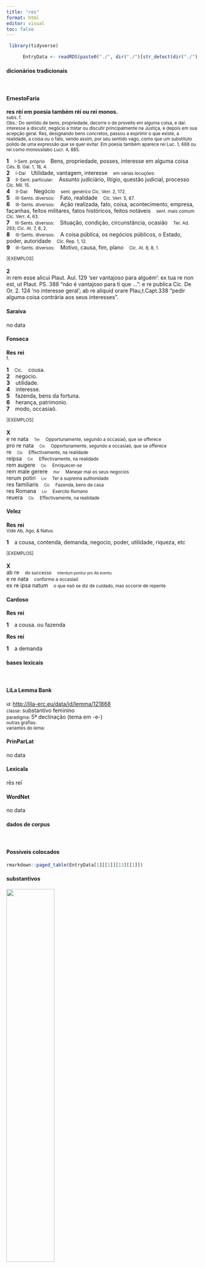 ```yaml
---
title: "res"
format: html
editor: visual
toc: false
---
```



```r
 library(tidyverse) 

      EntryData <- readRDS(paste0("./", dir("./")[str_detect(dir("./"), "_xx114-101-115xx_.rds")]))

```


#### dicionários tradicionais

&emsp;




::: panel-tabset

#### ErnestoFaria

<b>res</b> <b>rèí em poesia também réí ou rei monos.</b> <br> <small>subs. f.</small> <br> <small>Obs.: Do sentido de bens, propriedade, decorre o de proveito em alguma coisa, e daí: interesse a discutir, negócio a tratar ou discutir principalmente na Justiça, e depois em sua acepção geral. Res, designando bens concretos, passou a exprimir o que existe, a realidade, a coisa ou o fato, sendo assim, por seu sentido vago, como que um substituto polido de uma expressão que se quer evitar. Em poesia também aparece rei Luc. 1, 688 ou rei como monossílabo Lucr. 4, 885.</small>   <p> <b>1</b> &ensp; <small>I-Sent. próprio</small> &ensp; Bens, propriedade, posses, interesse em alguma coisa &ensp; <small>Cés. B. Gal. 1, 18, 4.</small> <br> <b>2</b> &ensp; <small>I-Daí</small> &ensp; Utilidade, vantagem, interesse &ensp; <small>em várias locuções:</small> <br> <b>3</b> &ensp; <small>II-Sent. particular:</small> &ensp; Assunto judiciário, litígio, questão judicial, processo &ensp; <small>Cíc. Mil. 15.</small> <br> <b>4</b> &ensp; <small>II-Daí:</small> &ensp; Negócio &ensp; <small>sent. genérico Cíc. Verr. 2, 172.</small> <br> <b>5</b> &ensp; <small>III-Sents. diversos:</small> &ensp; Fato, realidade &ensp; <small>Cíc. Verr. 5, 87.</small> <br> <b>6</b> &ensp; <small>III-Sents. diversos:</small> &ensp; Ação realizada, fato, coisa, acontecimento, empresa, façanhas, feitos militares, fatos históricos, feitos notáveis &ensp; <small>sent. mais comum Cíc. Verr. 4, 63.</small> <br> <b>7</b> &ensp; <small>III-Sents. diversos:</small> &ensp; Situação, condição, circunstância, ocasião &ensp; <small>Ter. Ad. 293; Cíc. At. 7, 8, 2.</small> <br> <b>8</b> &ensp; <small>III-Sents. diversos:</small> &ensp; A coisa pública, os negócios públicos, o Estado, poder, autoridade &ensp; <small>Cíc. Rep. 1, 12.</small> <br> <b>9</b> &ensp; <small>III-Sents. diversos:</small> &ensp; Motivo, causa, fim, plano &ensp; <small>Cíc. At. 8, 8, 1.</small> </p>   <p><small>[EXEMPLOS]</small><br> <br><b>2</b><br>in rem esse alicui Plaut. Aul. 129 ‘ser vantajoso para alguém’: ex tua re non est, ut Plaut. PS. 388 “não é vantajoso para ti que ...”: e re publica Cíc. De Or. 2. 124 ‘no interesse geral’; ab re aliquid orare Plau,t.Capt.338 “pedir alguma coisa contrária aos seus interesses”. </p>




#### Saraiva

no data




#### Fonseca

<b>Res</b> <b>rei</b> <br> <small>f.</small>   <p> <b>1</b> &ensp; <small>Cic.</small> &ensp; cousa. <br> <b>2</b> &ensp; negocio. <br> <b>3</b> &ensp; utilidade. <br> <b>4</b> &ensp; interesse. <br> <b>5</b> &ensp; fazenda, bens da fortuna. <br> <b>6</b> &ensp; herança, patrimonio. <br> <b>7</b> &ensp; modo, occasiaõ. </p>   <p><small>[EXEMPLOS]</small><br> <br><b>X</b><br>e re nata &ensp; <small><small>Ter</small></small> &ensp; <small>Opportunamente, segundo a occasiaõ, que se offerece</small> <br> pro re nata &ensp; <small><small>Cic</small></small> &ensp; <small>Opportunamente, segundo a occasiaõ, que se offerece</small> <br> re &ensp; <small><small>Cic</small></small> &ensp; <small>Effectivamente, na realidade</small> <br> reipsa &ensp; <small><small>Cic</small></small> &ensp; <small>Effectivamente, na realidade</small> <br> rem augere &ensp; <small><small>Cic</small></small> &ensp; <small>Enriquecer-se</small> <br> rem male gerere &ensp; <small><small>Hor</small></small> &ensp; <small>Manejar mal os seus negocios</small> <br> rerum potiri &ensp; <small><small>Liv</small></small> &ensp; <small>Ter a suprema authoridade</small> <br> res familiaris &ensp; <small><small>Cic</small></small> &ensp; <small>Fazenda, bens da casa</small> <br> res Romana &ensp; <small><small>Liv</small></small> &ensp; <small>Exercito Romano</small> <br> reuera &ensp; <small><small>Cic</small></small> &ensp; <small>Effectivamente, na realidade</small> </p>




#### Velez

<b>Res</b> <b>rei</b> <br> <small>Vide Ab, Ago, & Natus.</small>   <p> <b>1</b> &ensp; a cousa, contenda, demanda, negocio, poder, utilidade, riqueza, etc </p>   <p><small>[EXEMPLOS]</small><br> <br><b>X</b><br>ab re &ensp; <small>do successo</small> &ensp; <small><small>interdum ponitur pro Ab eventu</small></small> <br> e re nata &ensp; <small>conforme a occasiaõ</small> <br> ex re ipsa natum &ensp; <small>o que naõ se diz de cuidado, mas occorre de repente</small> </p>




#### Cardoso

<b>Res</b> <b>rei</b>   <p> <b>1</b> &ensp; a cousa. ou fazenda </p> 
 <b>Res</b> <b>rei</b>   <p> <b>1</b> &ensp; a demanda </p>


:::



#### bases lexicais

&emsp;






::: panel-tabset

#### LiLa Lemma Bank

<small> id: </small> <a href=' http://lila-erc.eu/data/id/lemma/121868 ' target="_blank"> http://lila-erc.eu/data/id/lemma/121868 </a> <br>
<small> classe: </small> substantivo feminino   <br>
<small> paradigma: </small> 5ª declinação (tema em -e-) <br>
<small> outras grafias: </small>  <br>
<small> variantes do lema: </small>  <br>





#### PrinParLat

no data




#### Lexicala

rēs 
 reī




#### WordNet

no data


:::



#### dados de corpus

&emsp;




::: panel-tabset

#### Possíveis colocados

```r

rmarkdown::paged_table(EntryData[1][[1]][13][[1]])

```


#### substantivos

![](./Media/wordcloud__xx114-101-115xx__BY_collocate_scoreSUBST.webp){width=50% fig-alt='This chart plots collocate by scoreSUBST, for the headword res here are all the values plotted: collocate: publicus; scoreSUBST: 0. collocate: ob; scoreSUBST: 0. collocate: de; scoreSUBST: 0. collocate: in; scoreSUBST: 0. collocate: is; scoreSUBST: 0. collocate: hic; scoreSUBST: 0. collocate: omnis; scoreSUBST: 0. collocate: qui; scoreSUBST: 0. collocate: gero; scoreSUBST: 0. collocate: ad; scoreSUBST: 0. collocate: magnus; scoreSUBST: 0. collocate: nullus; scoreSUBST: 0. collocate: tantus; scoreSUBST: 0. collocate: nouus; scoreSUBST: 0. collocate: ipse; scoreSUBST: 0. collocate: contra; scoreSUBST: 0. collocate: militaris; scoreSUBST: 0. collocate: totus; scoreSUBST: 0. collocate: multus; scoreSUBST: 0. collocate: natura; scoreSUBST: 2. collocate: frumentarius; scoreSUBST: 0. collocate: ago; scoreSUBST: 0. collocate: pro; scoreSUBST: 0. collocate: ceterus; scoreSUBST: 0. collocate: cognosco; scoreSUBST: 0. collocate: ullus; scoreSUBST: 0. collocate: conficio; scoreSUBST: 0. collocate: familiaris; scoreSUBST: 0. collocate: salus; scoreSUBST: 2. collocate: humanus; scoreSUBST: 0. collocate: capitalis; scoreSUBST: 0. collocate: diuinus; scoreSUBST: 0. collocate: pernicies; scoreSUBST: 2. collocate: cupidus; scoreSUBST: 0. collocate: conseruo; scoreSUBST: 0. collocate: secundus; scoreSUBST: 0. collocate: prosper; scoreSUBST: 0. collocate: coniectura; scoreSUBST: 2. collocate: fictus; scoreSUBST: 0. collocate: maritimus; scoreSUBST: 0. collocate: rusticus; scoreSUBST: 0. collocate: amans2; scoreSUBST: 0. collocate: difficultas; scoreSUBST: 2. collocate: scientia; scoreSUBST: 2. collocate: ignarus; scoreSUBST: 0. collocate: caritas; scoreSUBST: 2. collocate: studeo; scoreSUBST: 0. collocate: inopia; scoreSUBST: 2. collocate: ornatus; scoreSUBST: 0. collocate: summa; scoreSUBST: 2. collocate: status; scoreSUBST: 2'}




#### adjetivos

![](./Media/wordcloud__xx114-101-115xx__BY_collocate_scoreADJ.webp){width=50% fig-alt='This chart plots collocate by scoreADJ, for the headword res here are all the values plotted: collocate: publicus; scoreADJ: 5. collocate: ob; scoreADJ: 0. collocate: de; scoreADJ: 0. collocate: in; scoreADJ: 0. collocate: is; scoreADJ: 0. collocate: hic; scoreADJ: 0. collocate: omnis; scoreADJ: 0. collocate: qui; scoreADJ: 0. collocate: gero; scoreADJ: 0. collocate: ad; scoreADJ: 0. collocate: magnus; scoreADJ: 2. collocate: nullus; scoreADJ: 0. collocate: tantus; scoreADJ: 0. collocate: nouus; scoreADJ: 3. collocate: ipse; scoreADJ: 0. collocate: contra; scoreADJ: 0. collocate: militaris; scoreADJ: 3. collocate: totus; scoreADJ: 0. collocate: multus; scoreADJ: 0. collocate: natura; scoreADJ: 0. collocate: frumentarius; scoreADJ: 4. collocate: ago; scoreADJ: 0. collocate: pro; scoreADJ: 0. collocate: ceterus; scoreADJ: 0. collocate: cognosco; scoreADJ: 0. collocate: ullus; scoreADJ: 0. collocate: conficio; scoreADJ: 0. collocate: familiaris; scoreADJ: 2. collocate: salus; scoreADJ: 0. collocate: humanus; scoreADJ: 2. collocate: capitalis; scoreADJ: 2. collocate: diuinus; scoreADJ: 2. collocate: pernicies; scoreADJ: 0. collocate: cupidus; scoreADJ: 2. collocate: conseruo; scoreADJ: 0. collocate: secundus; scoreADJ: 2. collocate: prosper; scoreADJ: 2. collocate: coniectura; scoreADJ: 0. collocate: fictus; scoreADJ: 2. collocate: maritimus; scoreADJ: 2. collocate: rusticus; scoreADJ: 2. collocate: amans2; scoreADJ: 2. collocate: difficultas; scoreADJ: 0. collocate: scientia; scoreADJ: 0. collocate: ignarus; scoreADJ: 2. collocate: caritas; scoreADJ: 0. collocate: studeo; scoreADJ: 0. collocate: inopia; scoreADJ: 0. collocate: ornatus; scoreADJ: 2. collocate: summa; scoreADJ: 0. collocate: status; scoreADJ: 0'}




#### verbos

![](./Media/wordcloud__xx114-101-115xx__BY_collocate_scoreVERBO.webp){width=50% fig-alt='This chart plots collocate by scoreVERBO, for the headword res here are all the values plotted: collocate: publicus; scoreVERBO: 0. collocate: ob; scoreVERBO: 0. collocate: de; scoreVERBO: 0. collocate: in; scoreVERBO: 0. collocate: is; scoreVERBO: 0. collocate: hic; scoreVERBO: 0. collocate: omnis; scoreVERBO: 0. collocate: qui; scoreVERBO: 0. collocate: gero; scoreVERBO: 4. collocate: ad; scoreVERBO: 0. collocate: magnus; scoreVERBO: 0. collocate: nullus; scoreVERBO: 0. collocate: tantus; scoreVERBO: 0. collocate: nouus; scoreVERBO: 0. collocate: ipse; scoreVERBO: 0. collocate: contra; scoreVERBO: 0. collocate: militaris; scoreVERBO: 0. collocate: totus; scoreVERBO: 0. collocate: multus; scoreVERBO: 0. collocate: natura; scoreVERBO: 0. collocate: frumentarius; scoreVERBO: 0. collocate: ago; scoreVERBO: 2. collocate: pro; scoreVERBO: 0. collocate: ceterus; scoreVERBO: 0. collocate: cognosco; scoreVERBO: 2. collocate: ullus; scoreVERBO: 0. collocate: conficio; scoreVERBO: 2. collocate: familiaris; scoreVERBO: 0. collocate: salus; scoreVERBO: 0. collocate: humanus; scoreVERBO: 0. collocate: capitalis; scoreVERBO: 0. collocate: diuinus; scoreVERBO: 0. collocate: pernicies; scoreVERBO: 0. collocate: cupidus; scoreVERBO: 0. collocate: conseruo; scoreVERBO: 2. collocate: secundus; scoreVERBO: 0. collocate: prosper; scoreVERBO: 0. collocate: coniectura; scoreVERBO: 0. collocate: fictus; scoreVERBO: 0. collocate: maritimus; scoreVERBO: 0. collocate: rusticus; scoreVERBO: 0. collocate: amans2; scoreVERBO: 0. collocate: difficultas; scoreVERBO: 0. collocate: scientia; scoreVERBO: 0. collocate: ignarus; scoreVERBO: 0. collocate: caritas; scoreVERBO: 0. collocate: studeo; scoreVERBO: 2. collocate: inopia; scoreVERBO: 0. collocate: ornatus; scoreVERBO: 0. collocate: summa; scoreVERBO: 0. collocate: status; scoreVERBO: 0'}




#### advérbios

![](./Media/wordcloud__xx114-101-115xx__BY_collocate_scoreADV.webp){width=50% fig-alt='This chart plots collocate by scoreADV, for the headword res here are all the values plotted: collocate: publicus; scoreADV: 0. collocate: ob; scoreADV: 0. collocate: de; scoreADV: 0. collocate: in; scoreADV: 0. collocate: is; scoreADV: 0. collocate: hic; scoreADV: 0. collocate: omnis; scoreADV: 0. collocate: qui; scoreADV: 0. collocate: gero; scoreADV: 0. collocate: ad; scoreADV: 0. collocate: magnus; scoreADV: 0. collocate: nullus; scoreADV: 0. collocate: tantus; scoreADV: 0. collocate: nouus; scoreADV: 0. collocate: ipse; scoreADV: 0. collocate: contra; scoreADV: 0. collocate: militaris; scoreADV: 0. collocate: totus; scoreADV: 0. collocate: multus; scoreADV: 0. collocate: natura; scoreADV: 0. collocate: frumentarius; scoreADV: 0. collocate: ago; scoreADV: 0. collocate: pro; scoreADV: 0. collocate: ceterus; scoreADV: 0. collocate: cognosco; scoreADV: 0. collocate: ullus; scoreADV: 0. collocate: conficio; scoreADV: 0. collocate: familiaris; scoreADV: 0. collocate: salus; scoreADV: 0. collocate: humanus; scoreADV: 0. collocate: capitalis; scoreADV: 0. collocate: diuinus; scoreADV: 0. collocate: pernicies; scoreADV: 0. collocate: cupidus; scoreADV: 0. collocate: conseruo; scoreADV: 0. collocate: secundus; scoreADV: 0. collocate: prosper; scoreADV: 0. collocate: coniectura; scoreADV: 0. collocate: fictus; scoreADV: 0. collocate: maritimus; scoreADV: 0. collocate: rusticus; scoreADV: 0. collocate: amans2; scoreADV: 0. collocate: difficultas; scoreADV: 0. collocate: scientia; scoreADV: 0. collocate: ignarus; scoreADV: 0. collocate: caritas; scoreADV: 0. collocate: studeo; scoreADV: 0. collocate: inopia; scoreADV: 0. collocate: ornatus; scoreADV: 0. collocate: summa; scoreADV: 0. collocate: status; scoreADV: 0'}




#### preposições e conjunções

![](./Media/wordcloud__xx114-101-115xx__BY_collocate_scoreFUNC.webp){width=50% fig-alt='This chart plots collocate by scoreFUNC, for the headword res here are all the values plotted: collocate: publicus; scoreFUNC: 0. collocate: ob; scoreFUNC: 50. collocate: de; scoreFUNC: 40. collocate: in; scoreFUNC: 30. collocate: is; scoreFUNC: 0. collocate: hic; scoreFUNC: 0. collocate: omnis; scoreFUNC: 0. collocate: qui; scoreFUNC: 0. collocate: gero; scoreFUNC: 0. collocate: ad; scoreFUNC: 20. collocate: magnus; scoreFUNC: 0. collocate: nullus; scoreFUNC: 0. collocate: tantus; scoreFUNC: 0. collocate: nouus; scoreFUNC: 0. collocate: ipse; scoreFUNC: 0. collocate: contra; scoreFUNC: 30. collocate: militaris; scoreFUNC: 0. collocate: totus; scoreFUNC: 0. collocate: multus; scoreFUNC: 0. collocate: natura; scoreFUNC: 0. collocate: frumentarius; scoreFUNC: 0. collocate: ago; scoreFUNC: 0. collocate: pro; scoreFUNC: 20. collocate: ceterus; scoreFUNC: 0. collocate: cognosco; scoreFUNC: 0. collocate: ullus; scoreFUNC: 0. collocate: conficio; scoreFUNC: 0. collocate: familiaris; scoreFUNC: 0. collocate: salus; scoreFUNC: 0. collocate: humanus; scoreFUNC: 0. collocate: capitalis; scoreFUNC: 0. collocate: diuinus; scoreFUNC: 0. collocate: pernicies; scoreFUNC: 0. collocate: cupidus; scoreFUNC: 0. collocate: conseruo; scoreFUNC: 0. collocate: secundus; scoreFUNC: 0. collocate: prosper; scoreFUNC: 0. collocate: coniectura; scoreFUNC: 0. collocate: fictus; scoreFUNC: 0. collocate: maritimus; scoreFUNC: 0. collocate: rusticus; scoreFUNC: 0. collocate: amans2; scoreFUNC: 0. collocate: difficultas; scoreFUNC: 0. collocate: scientia; scoreFUNC: 0. collocate: ignarus; scoreFUNC: 0. collocate: caritas; scoreFUNC: 0. collocate: studeo; scoreFUNC: 0. collocate: inopia; scoreFUNC: 0. collocate: ornatus; scoreFUNC: 0. collocate: summa; scoreFUNC: 0. collocate: status; scoreFUNC: 0'}


:::



::: panel-tabset

#### ExemplosTraduzidos

<p> <b>rerum</b> scientia <br> <small> Sen.Ep.31.6 <br> O conhecimento das coisas. <small> [JDD] </small> </small> </p>
; <p> <b>rem</b> totam aestimabunt <br> <small> Cic.Att.4.1.7 <br> farão a avaliação de tudo <small> [JDD] </small> </small> </p>
; <p> <b>res</b> ad senatum <br> <small> Cic.Att.4.17.3 <br> o assunto foi para o senado. <small> [JDD] </small> </small> </p>
; <p> nunc cognosce <b>rem</b> <br> <small> Cic.Att.1.1.3 <br> Agora inteira-te da situação. <small> [JDD] </small> </small> </p>
; <p> acta <b>res</b> est <br> <small> Cic.Att.1.14.5 <br> A coisa estava resovida. <small> [JDD] </small> </small> </p>
; <p> cetera in magnis <b>rebus</b> <br> <small> Cic.Att.2.19.1 <br> O resto nos grandes assuntos. <small> [JDD] </small> </small> </p>
; <p> quam ob <b>rem</b> audiamus <br> <small> Cic.Amici.33 <br> Por essa razão, ouçamos. <small> [JDD] </small> </small> </p>
; <p> amicitia <b>res</b> plurimas continet <br> <small> Cic.Amici.22 <br> a amizade contém muitíssimas coisas. <small> [JDD] </small> </small> </p>
; <p> multa signa sunt eius <b>rei</b> <br> <small> Cic.Att.1.10.5 <br> Há muitos indícios disso. <small> [JDD] </small> </small> </p>
; <p> <b>rem</b> optime ductu suo gerere <br> <small> Cic.Man.61 <br> E conduzir otimamente a tarefa sob seu comando? <small> [JDD] </small> </small> </p>
; <p> si minus <b>rem</b> tamen conficies <br> <small> Cic.Att.5.4.2 <br> se não, levarás, mesmo assim, até o fim o assunto. <small> [JDD] </small> </small> </p>
; <p> nunc <b>rem</b> totam perspicias velim <br> <small> Cic.Att.5.8.3 <br> Agora eu gostaria que examinasses com atenção a coisa toda. <small> [JDD] </small> </small> </p>
; <p> a <b>rebus</b> gerundis senectus abstrahit <br> <small> Cic.Sen.15 <br> A velhice nos afasta das atividades. <small> [JDD, de outra edição] </small> </small> </p>
; <p> est <b>res</b> sane magni consili <br> <small> Cic.Att.2.3.3 <br> É, sem dúvida, uma coisa de grande reflexão. <small> [JDD] </small> </small> </p>
; <p> stantes plaudebant in <b>re</b> ficta <br> <small> Cic.Amici.24 <br> Aplaudiam, estando de pé, numa situação fictícia. <small> [JDD] </small> </small> </p>
; <p> <b>rem</b> publicam nulla ex parte attingimus <br> <small> Cic.Att.2.22.3 <br> Não tomamos nenhum partido em relação à república. <small> [JDD] </small> </small> </p>
; <p> magnam <b>rem</b> puta unum hominem agere <br> <small> Sen.Ep.120.22 <br> Considera uma grande coisa agir como um único homem. <small> [JDD] </small> </small> </p>
; <p> multo haec inquam nostra <b>res</b> maior <br> <small> Cic.Att.1.16.5 <br> este meu caso, eu garanto, foi muito maior. <small> [JDD] </small> </small> </p>
; <p> militiae uacationem omniumque <b>rerum</b> habent immunitatem <br> <small> Caes.Gal.6.14.1 <br> têm isenção do serviço militar e imunidade de todas os encargos. <small> [JDD] </small> </small> </p>
; <p> quae <b>res</b> magno usui nostris fuit <br> <small> Caes.Gal.4.25.1 <br> coisa que foi de grande utilidade para os nossos. <small> [JDD] </small> </small> </p>
; <p> haec sunt ut opinor in <b>re</b> publica <br> <small> Cic.Att.1.19.5 <br> Isto é, a meu ver, o que há na república. <small> [JDD] </small> </small> </p>
; <p> eas scilicet quibus <b>rei</b> publicae salus continetur <br> <small> Cic.Phil.1.25.9 <br> Evidentemente daqueles com os quais se mantém a salvação da república. <small> [JDD] </small> </small> </p>
; <p> qua <b>re</b> impetrata arma tradere iussi faciunt <br> <small> Caes.Gal.3.21.3 <br> Conseguida essa coisa, ordenados a entregar as armas, eles fazem. <small> [JDD] </small> </small> </p>
; <p> sed de <b>re</b> publica non libet plura scribere <br> <small> Cic.Att.2.18.3 <br> Mas não tenho mais vontade de escrever sobre a república. <small> [JDD] </small> </small> </p>
; <p> summa <b>rei</b> in utroque eadem est non torqueberis <br> <small> Sen.Ep.119.2 <br> O resultado é o mesmo em ambos os casos: não serás atormentado. <small> [JDD] </small> </small> </p>
; <p> in <b>re</b> familiari valde sumus ut scis perturbati <br> <small> Cic.Att.4.1.8 <br> Com relação meu patrimônio, estou, como sabes, muito perturbado. <small> [JDD] </small> </small> </p>
; <p> uidete iudices quantae <b>res</b> his testimoniis sint confectae <br> <small> Cic.Mil.47 <br> Vede, juízes, que importantes fatos foram estabelecidos com esses testemunhos. <small> [JDD] </small> </small> </p>
; <p> <b>res</b> praetoribus erat nota solis ignorabatur a ceteris <br> <small> Cic.Catil.3.6.4 <br> O fato só era conhecido dos pretores, era ignorado pelos outros. <small> [JDD] </small> </small> </p>
; <p> qui emisisset eum contra <b>rem</b> publicam esse facturum <br> <small> Cic.Att.2.24.3 <br> e que quem o soltasse agiria contra a república. <small> [JDD, de outra edição] </small> </small> </p>
; <p> multos enim eius praeclaros de <b>re</b> publica sermones accipiam <br> <small> Cic.Att.5.6.1 <br> pois ouvirei muitas falas brilhantes dele sobre a república. <small> [JDD] </small> </small> </p>
; <p> Pisonem consulem nulla in <b>re</b> consistere umquam sum passus <br> <small> Cic.Att.1.16.8 <br> não mais permiti que o cônsul Pisão se firmasse em coisa alguma. <small> [JDD] </small> </small> </p>
; <p> neque adhuc <b>res</b> confecta est sed voluntas senatus perspecta <br> <small> Cic.Att.1.17.9 <br> Nada foi feito ainda, mas a vontade do senado está clara. <small> [JDD, de outra edição] </small> </small> </p>
; <p> in <b>re</b> publica vero quamquam animus est praesens tamen <br> <small> Cic.Att.1.18.2 <br> na república, embora não me falte coragem, a própria medicina me causa ferimento uma ou outra vez. <small> [JDD, de outra edição] </small> </small> </p>
; <p> cedo qui uestram <b>rem</b> publicam tantam amisistis tam cito <br> <small> Cic.Sen.20 <br> “Diz como perdestes tão depressa vossa república tão poderosa?” <small> [JDD] </small> </small> </p>
; <p> de <b>re</b> publica nisi per concilium loqui non conceditur <br> <small> Caes.Gal.6.20.3 <br> Sobre a república, a não ser através de uma assembléia, não é concedido falar. <small> [JDD] </small> </small> </p>
; <p> quae quidem <b>res</b> ad negotium conficiendum maximae fuit opportunitati <br> <small> Caes.Gal.3.15.4 <br> Esse fato, na verdade, foi especialmente oportuno para concluir o negócio. <small> [JDD, de outra edição] </small> </small> </p>
; <p> atque hoc quidem omnes mortales et intellegunt et <b>re</b> probant <br> <small> Cic.Amici.24 <br> E, na verdade, todos os mortais entendem isso e aprovam na realidade. <small> [JDD] </small> </small> </p>
; <p> sed in magna copia <b>rerum</b> aliud alii natura iter ostendit <br> <small> Sal.Cat.3.1 <br> Mas em meio a uma grande abundância de coisas a natureza mostra um caminho para um e outro para outro. <small> [JDD] </small> </small> </p>
; <p> nunc si iam <b>res</b> placeat agendi tamen viam non video <br> <small> Cic.Att.5.4.1 <br> Agora, se a coisa já me parece bem, não vejo, contudo, um meio de atuar. <small> [JDD] </small> </small> </p>
; <p> itaque eos cedentis ab oppido Cassius insecutus <b>rem</b> bene gessit <br> <small> Cic.Att.5.20.3 <br> e assim, enquanto esses saíam da cidadela, Cássio, perseguindo-os, realizou um boa gesta. <small> [JDD] </small> </small> </p>
; <p> itaque in tanta <b>rerum</b> iniquitate fortunae quoque euentus uarii sequebantur <br> <small> Caes.Gal.2.22.2 <br> E assim, em meio a tão grande desigualdade de condições, também seguiam os variados acontecimentos da fortuna. <small> [JDD] </small> </small> </p>
; <p> omnes ordines ad conseruandam <b>rem</b> publicam mente uoluntate uoce consentiunt <br> <small> Cic.Catil.4.18.6 <br> Todas as classes concordam com a mente, com a vontade, com a voz para salvar a república. <small> [JDD] </small> </small> </p>
; <p> flagrabant uitia libidinis apud illum uigebant etiam studia <b>rei</b> militaris <br> <small> Cic.Cael.12 <br> Ardiam nele os vícios do prazer libidinoso; florescia também o gosto pelos assuntos militares. <small> [JDD] </small> </small> </p>
; <p> non est enim in <b>rebus</b> uitium sed in ipso animo <br> <small> Sen.Ep.17.12 <br> pois o vício não está nas coisas, mas no próprio espírito. <small> [JDD] </small> </small> </p>
; <p> ita fato placuit nullius <b>rei</b> eodem semper loco stare fortunam <br> <small> Sen.Helv.7.10 <br> Assim agradou ao destino que a sorte de coisa alguma ficasse sempre no mesmo lugar. <small> [JDD] </small> </small> </p>
; <p> atque huiusce <b>rei</b> coniecturam de tuo ipsius studio Serui facillime ceperis <br> <small> Cic.Mur.9 <br> E muito facilmente, Sérvio, farás uma conjectura disso por tua própria ocupação. <small> [JDD] </small> </small> </p>
; <p> habere uidetur ista <b>res</b> iniquitatem si imperare uelis difficultatem si rogare <br> <small> Cic.Catil.4.7.17 <br> Essa decisão parece ter uma iniquidade, se queres ordenar, uma dificuldade, se queres pedir. <small> [JDD] </small> </small> </p>
; <p> ille praetoris arcessitus nuntio <b>rem</b> demonstrat negat ullo modo fieri posse <br> <small> Cic.Ver.2.4.85.16 <br> Aquele, chamado por um mensageiro do pretor, lhe mostra a situação; diz que não pode se fazer de modo algum. <small> [JDD] </small> </small> </p>
; <p> non est saepius in uno homine summa salus periclitanda <b>rei</b> publicae <br> <small> Cic.Catil.1.11.5 <br> Não se deve pôr em perigo tantas vezes a suprema salvação da república em um único homem. <small> [JDD] </small> </small> </p>
; <p> illi <b>rebus</b> diuinis intersunt sacrificia publica ac priuata procurant religiones interpretantur <br> <small> Caes.Gal.6.13.4 <br> Aqueles se ocupam com os cultos divinos, cuidam dos sacrifícios públicos e privados, interpretam os rituais religiosos. <small> [JDD] </small> </small> </p>





#### Frequência por autor

![](./Media/barchart__xx114-101-115xx__lemma_BY_author_Frequencies.webp){width=50% fig-alt='This charts plots the frequency of lemma by author_Frequencies. The Sallustius subcorpus registers the highest normalized frequency, with the value of 131.71 and an absolute frequency of 142. The Cicero subcorpus follows, with a normalized frequency of 93.82 and an absolute frequency of 1506. the subcorpus with the least normalized frequency is Hieronymus with the normalized value of 0 and an absolute freqeuncy of 0. here are all the values: subcorpus: Caesar ; normalized frequency: 233 ; absolute frequency: 87.9975828990105. subcorpus: Cicero ; normalized frequency: 1506 ; absolute frequency: 93.8177468789714. subcorpus: Horatius ; normalized frequency: 30 ; absolute frequency: 26.640618062339. subcorpus: Ovidius ; normalized frequency: 4 ; absolute frequency: 6.86341798215511. subcorpus: Phaedrus ; normalized frequency: 15 ; absolute frequency: 22.772126916654. subcorpus: Sallustius ; normalized frequency: 142 ; absolute frequency: 131.713199146647. subcorpus: Seneca ; normalized frequency: 207 ; absolute frequency: 38.6330975532372. subcorpus: Suetonius ; normalized frequency: 3 ; absolute frequency: 33.0760749724366. subcorpus: Tacitus ; normalized frequency: 22 ; absolute frequency: 75.5235152763474. subcorpus: Vergilius ; normalized frequency: 16 ; absolute frequency: 30.8880308880309. subcorpus: Hieronymus ; normalized frequency: 0 ; absolute frequency: 0'}




#### Frequência por gênero

![](./Media/barchart__xx114-101-115xx__lemma_BY_genre_Frequencies.webp){width=50% fig-alt='This charts plots the frequency of lemma by genre_Frequencies. The Prosa.oratória subcorpus registers the highest normalized frequency, with the value of 100.05 and an absolute frequency of 1042. The Prosa.histórica subcorpus follows, with a normalized frequency of 97.37 and an absolute frequency of 400. the subcorpus with the least normalized frequency is Prosa.ficcional with the normalized value of 0 and an absolute freqeuncy of 0. here are all the values: subcorpus: Prosa.histórica ; normalized frequency: 400 ; absolute frequency: 97.3733537817376. subcorpus: Prosa.filosófica ; normalized frequency: 347 ; absolute frequency: 57.1654503220705. subcorpus: Prosa.oratória ; normalized frequency: 1042 ; absolute frequency: 100.045125920521. subcorpus: Prosa.epistolográfica ; normalized frequency: 315 ; absolute frequency: 83.46803041946. subcorpus: Poesia.lírica ; normalized frequency: 30 ; absolute frequency: 25.2376545806343. subcorpus: Poesia.didática ; normalized frequency: 19 ; absolute frequency: 16.116718975316. subcorpus: Poesia.trágica ; normalized frequency: 9 ; absolute frequency: 7.81792911744267. subcorpus: Poesia.épica ; normalized frequency: 16 ; absolute frequency: 30.8880308880309. subcorpus: Prosa.ficcional ; normalized frequency: 0 ; absolute frequency: 0'}




#### Frequência por século

![](./Media/barchart__xx114-101-115xx__lemma_BY_period_Frequencies.webp){width=50% fig-alt='This charts plots the frequency of lemma by period_Frequencies. The I.a.C. subcorpus registers the highest normalized frequency, with the value of 89.69 and an absolute frequency of 1927. The I.d.C. subcorpus follows, with a normalized frequency of 34.57 and an absolute frequency of 226. the subcorpus with the least normalized frequency is IV.d.C. with the normalized value of 0 and an absolute freqeuncy of 0. here are all the values: subcorpus: I.a.C. ; normalized frequency: 1927 ; absolute frequency: 89.6904817314405. subcorpus: I.d.C. ; normalized frequency: 226 ; absolute frequency: 34.5724338381521. subcorpus: II.d.C. ; normalized frequency: 25 ; absolute frequency: 65.4450261780105. subcorpus: IV.d.C. ; normalized frequency: 0 ; absolute frequency: 0'}


:::

